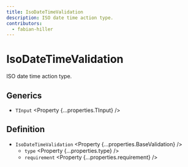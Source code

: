 ```yaml
---
title: IsoDateTimeValidation
description: ISO date time action type.
contributors:
  - fabian-hiller
---
```



# IsoDateTimeValidation

ISO date time action type.

## Generics

- `TInput` <Property {...properties.TInput} />

## Definition

- `IsoDateTimeValidation` <Property {...properties.BaseValidation} />
  - `type` <Property {...properties.type} />
  - `requirement` <Property {...properties.requirement} />

